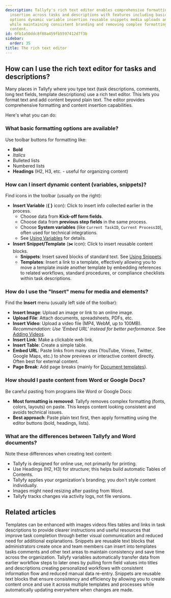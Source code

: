 ```yaml
---
description: Tallyfy's rich text editor enables comprehensive formatting and content
  insertion across tasks and descriptions with features including basic formatting
  options dynamic variable insertion reusable snippets media uploads and URL embedding
  while maintaining consistent branding and removing complex formatting from pasted
  content.
id: 0fb1a50ddc8f88a459fb5597412d7f3b
sidebar:
  order: 35
title: The rich text editor
---
```


## How can I use the rich text editor for tasks and descriptions?

Many places in Tallyfy where you type text (task descriptions, comments, long text fields, template descriptions) use a rich text editor. This lets you format text and add content beyond plain text. The editor provides comprehensive formatting and content insertion capabilities.

Here's what you can do:

### What basic formatting options are available?

Use toolbar buttons for formatting like:
*   **Bold**
*   *Italics*
*   Bulleted lists
*   Numbered lists
*   **Headings** (H2, H3, etc. - useful for organizing content)

### How can I insert dynamic content (variables, snippets)?

Find icons in the toolbar (usually on the right):

*   **Insert Variable** (**{ }** icon): Click to insert info collected earlier in the process.
    *   Choose data from **Kick-off form fields**.
    *   Choose data from **previous step fields** in the same process.
    *   Choose **System variables** (like `Current TaskID`, `Current ProcessID`), often used for technical integrations.
    *   See [Using Variables](/products/pro/documenting/templates/variables/how-can-i-use-insert-variables-in-tallyfy/) for details.
*   **Insert Snippet/Template** (**✂️** icon): Click to insert reusable content blocks.
    *   **Snippets**: Insert saved blocks of standard text. See [Using Snippets](/products/pro/documenting/templates/snippets/how-can-i-use-snippets-to-simplify-workflow-in-tallyfy/).
    *   **Templates**: Insert a link to a template, effectively allowing you to move a template inside another template by embedding references to related workflows, standard procedures, or compliance checklists within task descriptions.

### How do I use the "Insert" menu for media and elements?

Find the **Insert** menu (usually left side of the toolbar):

*   **Insert Image**: Upload an image or link to an online image.
*   **Upload File**: Attach documents, spreadsheets, PDFs, etc.
*   **Insert Video**: Upload a video file (MP4, WebM, up to 100MB). *Recommendation: Use 'Embed URL' instead for better performance.* See [Adding Videos](/products/pro/tracking-and-tasks/tasks/edit-task/how-can-i-add-videos-to-my-tallyfy-process/).
*   **Insert Link**: Make a clickable web link.
*   **Insert Table**: Create a simple table.
*   **Embed URL**: Paste links from many sites (YouTube, Vimeo, Twitter, Google Maps, etc.) to show previews or interactive content directly. Often best for external content.
*   **Page Break**: Add page breaks (mainly for [Document templates](/products/pro/documenting/documents/)).

### How should I paste content from Word or Google Docs?

Be careful pasting from programs like Word or Google Docs:

*   **Most formatting is removed**: Tallyfy removes complex formatting (fonts, colors, layouts) on paste. This keeps content looking consistent and avoids technical issues.
*   **Best approach**: Paste plain text first, then apply formatting using the editor buttons (bold, headings, lists).

### What are the differences between Tallyfy and Word documents?

Note these differences when creating text content:

*   Tallyfy is designed for online use, not primarily for printing.
*   Use Headings (H2, H3) for structure; this helps build automatic Tables of Contents.
*   Tallyfy applies your organization's branding; you don't style content individually.
*   Images might need resizing after pasting from Word.
*   Tallyfy tracks changes via activity logs, not file versions.


## Related articles
<CardGrid>
<LinkTitleCard header="<b>Templates > Insert media</b>" href="/products/pro/documenting/templates/insert-media/" > Templates can be enhanced with images videos files tables and links in task descriptions to provide clearer instructions and useful resources that improve task completion through better visual communication and reduced need for additional explanations. </LinkTitleCard>
<LinkTitleCard header="<b>Snippets > Use snippets</b>" href="/products/pro/documenting/templates/snippets/how-can-i-use-snippets-to-simplify-workflow-in-tallyfy/" > Snippets are reusable text blocks that administrators create once and team members can insert into templates tasks comments and other text areas to maintain consistency and save time across the organization. </LinkTitleCard>
<LinkTitleCard header="<b>Variables > Insert variables</b>" href="/products/pro/documenting/templates/variables/how-can-i-use-insert-variables-in-tallyfy/" > Tallyfy variables automatically transfer data from earlier workflow steps to later ones by pulling form field values into titles and descriptions creating personalized workflows with consistent information flow and reduced manual data re-entry. </LinkTitleCard>
<LinkTitleCard header="<b>Templates > Snippets</b>" href="/products/pro/documenting/templates/snippets/" > Snippets are reusable text blocks that ensure consistency and efficiency by allowing you to create content once and use it across multiple templates and processes while automatically updating everywhere when changes are made. </LinkTitleCard>
</CardGrid>